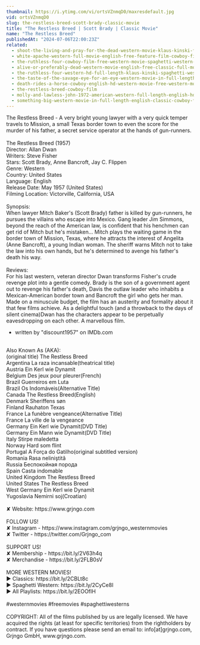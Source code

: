 ```yaml
---
thumbnail: https://i.ytimg.com/vi/ortsVZnmqD0/maxresdefault.jpg
vid: ortsVZnmqD0
slug: the-restless-breed-scott-brady-classic-movie
title: "The Restless Breed | Scott Brady | Classic Movie"
name: "The Restless Breed"
publishedAt: "2024-07-06T22:00:23Z"
related:
  - shoot-the-living-and-pray-for-the-dead-western-movie-klaus-kinski-full-movie
  - white-apache-western-full-movie-english-free-feature-film-cowboy-film
  - the-ruthless-four-cowboy-film-free-western-movie-spaghetti-western-english
  - alive-or-preferably-dead-western-movie-english-free-classic-full-movie
  - the-ruthless-four-western-hd-full-length-klaus-kinski-spaghetti-western-full-movie
  - the-taste-of-the-savage-eye-for-an-eye-western-movie-in-full-length-english-free-feature-film
  - death-rides-a-horse-cowboy-english-hd-western-movie-free-western-movies
  - the-restless-breed-cowboy-film
  - molly-and-lawless-john-1972-american-western-full-length-english-hd-free-full-moves
  - something-big-western-movie-in-full-length-english-classic-cowboy-film-free-full-westerns
---
```


The Restless Breed - A very bright young lawyer with a very quick temper travels to Mission, a small Texas border town to even the score for the murder of his father, a secret service operator at the hands of gun-runners.<br />
<br />
The Restless Breed (1957)<br />
Director: Allan Dwan<br />
Writers: Steve Fisher<br />
Stars: Scott Brady, Anne Bancroft, Jay C. Flippen<br />
Genre: Western<br />
Country: United States<br />
Language: English<br />
Release Date: May 1957 (United States)<br />
Filming Location: Victorville, California, USA<br />
<br />
Synopsis:<br />
When lawyer Mitch Baker's (Scott Brady) father is killed by gun-runners, he pursues the villains who escape into Mexico. Gang leader Jim Simmons, beyond the reach of the American law, is confident that his henchmen can get rid of Mitch but he's mistaken... Mitch plays the waiting game in the border town of Mission, Texas, where he attracts the interest of Angelita (Anne Bancroft), a young Indian woman. The sheriff warns Mitch not to take the law into his own hands, but he's determined to avenge his father's death his way.<br />
<br />
Reviews:<br />
For his last western, veteran director Dwan transforms Fisher's crude revenge plot into a gentle comedy. Brady is the son of a government agent out to revenge his father's death, Davis the outlaw leader who inhabits a Mexican-American border town and Bancroft the girl who gets her man. Made on a minuscule budget, the film has an austerity and formality about it that few films achieve. As a delightful touch (and a throwback to the days of silent cinema)Dwan has the characters appear to be perpetually eavesdropping on each other. A marvellous film.<br />
- written by "discount1957" on IMDb.com<br />
<br />
Also Known As (AKA):<br />
(original title) The Restless Breed<br />
Argentina La raza incansable(theatrical title)<br />
Austria Ein Kerl wie Dynamit<br />
Belgium Des jeux pour pleurer(French)<br />
Brazil Guerreiros em Luta<br />
Brazil Os Indomáveis(Alternative Title)<br />
Canada The Restless Breed(English)<br />
Denmark Sheriffens søn<br />
Finland Rauhaton Texas<br />
France La funèbre vengeance(Alternative Title)<br />
France La ville de la vengeance<br />
Germany Ein Kerl wie Dynamit(DVD Title)<br />
Germany Ein Mann wie Dynamit(DVD Title)<br />
Italy Stirpe maledetta<br />
Norway Hard som flint<br />
Portugal A Força do Gatilho(original subtitled version)<br />
Romania Rasa neliniştită<br />
Russia Беспокойная порода<br />
Spain Casta indomable<br />
United Kingdom The Restless Breed<br />
United States The Restless Breed<br />
West Germany Ein Kerl wie Dynamit<br />
Yugoslavia Nemirni soj(Croatian)<br />
<br />
✘ Website: https://www.grjngo.com<br />
<br />
FOLLOW US!<br />
✘ Instagram - https://www.instagram.com/grjngo_westernmovies<br />
✘ Twitter - https://twitter.com/Grjngo_com<br />
<br />
SUPPORT US!<br />
✘ Membership - https://bit.ly/2V63h4q<br />
✘ Merchandise - https://bit.ly/2FLB0sV<br />
<br />
MORE WESTERN MOVIES! <br />
► Classics: https://bit.ly/2CBLt8c <br />
► Spaghetti Western: https://bit.ly/2CyCe8I <br />
► All Playlists: https://bit.ly/2EOOfIH <br />
<br />
#westernmovies #freemovies #spaghettiwesterns<br />
<br />
COPYRIGHT: All of the films published by us are legally licensed. We have acquired the rights (at least for specific territories) from the rightholders by contract. If you have questions please send an email to: info[at]grjngo.com, Grjngo GmbH, www.grjngo.com.